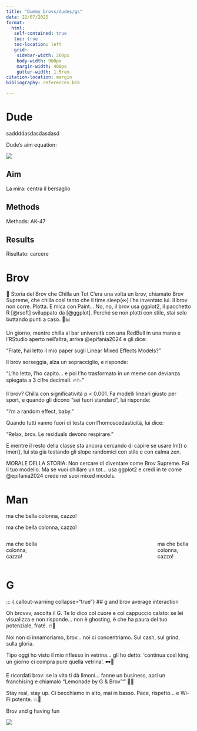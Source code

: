 ```yaml
---
title: "Dummy brovs/dudes/gs"
data: 22/07/2025
format: 
  html:
   self-contained: true
   toc: true
   toc-location: left
   grid:
    sidebar-width: 200px
    body-width: 900px
    margin-width: 400px
    gutter-width: 1.5rem
citation-location: margin
bibliography: references.bib

---
```


# Dude

saddddasdasdasdasd

:::{.column-margin}
Dude's aim equation:

![](img/DajeEquation.png)
:::

::: {.panel-tabset}

## Aim

La mira: centra il bersaglio

## Methods

Methods: AK-47

## Results

Risultato: carcere

:::

# Brov

📖 Storia del Brov che Chilla un Tot
C’era una volta un brov, chiamato Brov Supreme, che chilla così tanto che il time.sleep(∞) l’ha inventato lui.
Il brov non corre. Plotta.
E mica con Paint...
No, no, il brov usa ggplot2, il pacchetto R [@rsoft] sviluppato da [@ggplot].
Perché se non plotti con stile, stai solo buttando punti a caso. 🎯📊

Un giorno, mentre chilla al bar università con una RedBull in una mano e l’RStudio aperto nell’altra, arriva @epifania2024 e gli dice:

“Fratè, hai letto il mio paper sugli Linear Mixed Effects Models?”

Il brov sorseggia, alza un sopracciglio, e risponde:

“L’ho letto, l’ho capito…
e poi l’ho trasformato in un meme con devianza spiegata a 3 cifre decimali. 🔥📉”

Il brov?
Chilla con significatività p < 0.001.
Fa modelli lineari giusto per sport,
e quando gli dicono "sei fuori standard",
lui risponde:

“I’m a random effect, baby.”

Quando tutti vanno fuori di testa con l’homoscedasticità,
lui dice:

“Relax, brov. Le residuals devono respirare.”

E mentre il resto della classe sta ancora cercando di capire se usare lm() o lmer(),
lui sta già testando gli slope randomici con stile e con calma zen.

MORALE DELLA STORIA:
Non cercare di diventare come Brov Supreme.
Fai il tuo modello.
Ma se vuoi chillare un tot...
usa ggplot2 e credi in te come @epifania2024 crede nei suoi mixed models.

# Man

::: {.grid}

::: {.g-col-4}

ma che bella colonna, cazzo!

:::
::: {.g-col-4}


:::

::: {.g-col-4}

ma che bella colonna, cazzo!

:::

:::



:::: {.columns}


::: {.column width="20%"}

ma che bella colonna, cazzo!

:::

::: {.column width="60%"}

:::

::: {.column width="20%"}

ma che bella colonna, cazzo!
:::

::::


# G

::: {.callout-warning collapse="true"}
## g and brov average interaction

Oh brovvv, ascolta il G.
Te lo dico col cuore e col cappuccio calato:
se lei visualizza e non risponde…
non è ghosting, è che ha paura del tuo potenziale, fraté. 🔥💯

Noi non ci innamoriamo, brov…
noi ci concentriamo.
Sul cash, sul grind, sulla gloria.

Tipo oggi ho visto il mio riflesso in vetrina…
gli ho detto:
‘continua così king, un giorno ci compra pure quella vetrina’. 🕶️💸

E ricordati brov:
se la vita ti dà limoni…
fanne un business, apri un franchising e chiamalo
“Lemonade by G & Brov™” 🍋😎

Stay real, stay up.
Ci becchiamo in alto, mai in basso.
Pace, rispetto…
e Wi-Fi potente. 💥📶


:::{.column-margin}
Brov and g having fun

![](img/Afghan_mujahideen.jpg)

:::




